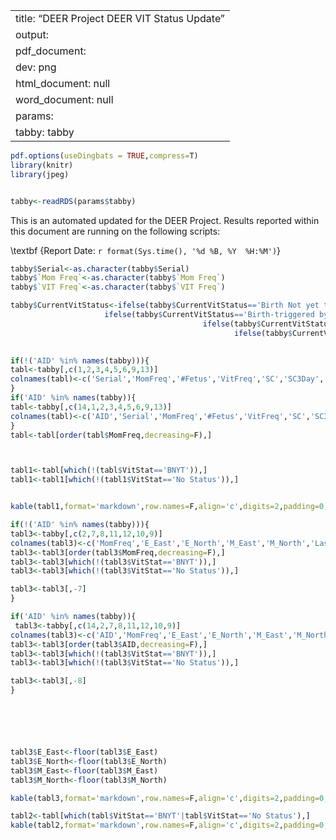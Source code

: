 
---
title: "DEER Project DEER VIT Status Update"
output:
  pdf_document:
    dev: png
  html_document: null
  word_document: null
params:
  tabby: tabby
---
\pdfminorversion=5 
\pdfcompresslevel=9
\pdfobjcompresslevel=2
```r
pdf.options(useDingbats = TRUE,compress=T)
library(knitr)
library(jpeg)


tabby<-readRDS(params$tabby)

```
This is an automated updated for the DEER Project. Results reported within this document are running on the following scripts:\vspace{5mm}

\large\textbf {Report Date: `r format(Sys.time(), '%d %B, %Y  %H:%M')`}
\vspace{10mm}

\large\textbf {Birth Freqs}
```r
tabby$Serial<-as.character(tabby$Serial)
tabby$`Mom Freq`<-as.character(tabby$`Mom Freq`)
tabby$`VIT Freq`<-as.character(tabby$`VIT Freq`)

tabby$CurrentVitStatus<-ifelse(tabby$CurrentVitStatus=='Birth Not yet triggered','BNYT',
                     ifelse(tabby$CurrentVitStatus=='Birth-triggered by light and temperature', 'B_Sensor',
                                           ifelse(tabby$CurrentVitStatus=='Birth-triggered by temperature','B_Sensor',
                                                  ifelse(tabby$CurrentVitStatus=='Birth-triggered by light','Birth_Sensor',ifelse(tabby$CurrentVitStatus=='Birth-triggered by lack of comm','B_Comm',
                                                                                                                                  ifelse(tabby$CurrentVitStatus == 'No Status','No Status',NA))))))

if(!('AID' %in% names(tabby))){
tabl<-tabby[,c(1,2,3,4,5,6,9,13)]
colnames(tabl)<-c('Serial','MomFreq','#Fetus','VitFreq','SC','SC3Day','VitStat','Dist')
}
if('AID' %in% names(tabby)){
tabl<-tabby[,c(14,1,2,3,4,5,6,9,13)]
colnames(tabl)<-c('AID','Serial','MomFreq','#Fetus','VitFreq','SC','SC3Day','VitStat','Dist')
}
tabl<-tabl[order(tabl$MomFreq,decreasing=F),]



tabl1<-tabl[which(!(tabl$VitStat=='BNYT')),]
tabl1<-tabl1[which(!(tabl1$VitStat=='No Status')),]


kable(tabl1,format='markdown',row.names=F,align='c',digits=2,padding=0,caption='Birth Freqs')

```

\vspace{1mm}

\large\textbf {Birth Data}
```r
if(!('AID' %in% names(tabby))){
tabl3<-tabby[,c(2,7,8,11,12,10,9)]
colnames(tabl3)<-c('MomFreq','E_East','E_North','M_East','M_North','LastDate','VitStat')
tabl3<-tabl3[order(tabl3$MomFreq,decreasing=F),]
tabl3<-tabl3[which(!(tabl3$VitStat=='BNYT')),]
tabl3<-tabl3[which(!(tabl3$VitStat=='No Status')),]

tabl3<-tabl3[,-7]
}

if('AID' %in% names(tabby)){
 tabl3<-tabby[,c(14,2,7,8,11,12,10,9)]
colnames(tabl3)<-c('AID','MomFreq','E_East','E_North','M_East','M_North','LastDate','VitStat')
tabl3<-tabl3[order(tabl3$AID,decreasing=F),] 
tabl3<-tabl3[which(!(tabl3$VitStat=='BNYT')),]
tabl3<-tabl3[which(!(tabl3$VitStat=='No Status')),]

tabl3<-tabl3[,-8]
}






tabl3$E_East<-floor(tabl3$E_East)
tabl3$E_North<-floor(tabl3$E_North)
tabl3$M_East<-floor(tabl3$M_East)
tabl3$M_North<-floor(tabl3$M_North)

kable(tabl3,format='markdown',row.names=F,align='c',digits=2,padding=0,caption='Birth Data')

```

\vspace{1mm}

\clearpage

\large\textbf {Non-Birth Freqs}
```r
tabl2<-tabl[which(tabl$VitStat=='BNYT'|tabl$VitStat=='No Status'),]
kable(tabl2,format='markdown',row.names=F,align='c',digits=2,padding=0,caption='Non Birth Freqs')

```